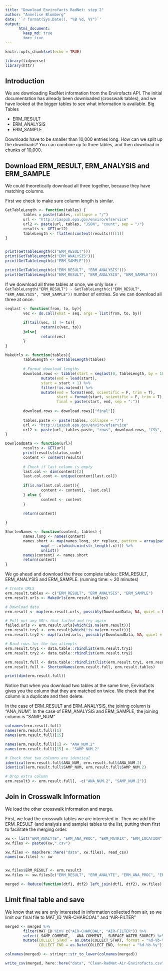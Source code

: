 ```yaml
---
title: "Download Envirofacts RadNet: step 2"
author: "Annelise Blomberg"
date: '`r format(Sys.Date(), "%B %d, %Y")`'
output:
      html_document:
        keep_md: true
        toc: true
---
```


```r
knitr::opts_chunk$set(echo = TRUE)

library(tidyverse)
library(httr)
```

## Introduction 
We are downloading RadNet information from the Envirofacts API. The initial documentation has already been downloaded (crosswalk tables), and we have looked at the bigger tables to see what information is available. 
Big Tables

* ERM_RESULT
* ERM_ANALYSIS
* ERM_SAMPLE

Downloads have to be smaller than 10,000 entries long. How can we split up the downloads? You can combine up to three tables, and then download in chunks of 10,000. 

## Download ERM_RESULT, ERM_ANALYSIS and ERM_SAMPLE 

We could theoretically download all three together, because they have matching columns. 

First we check to make sure column length is similar. 

```r

GetTableLength <- function(tables) {
        tables = paste(tables, collapse = "/")
        url <- "http://iaspub.epa.gov/enviro/efservice" 
        url2 <- paste(url, tables, "JSON", "count", sep = "/")
        results <- GET(url2)
        TableLength <- flatten(content(results))[[1]]
}


print(GetTableLength(c("ERM_RESULT")))
print(GetTableLength(c("ERM_ANALYSIS")))
print(GetTableLength(c("ERM_SAMPLE")))

print(GetTableLength(c("ERM_RESULT", "ERM_ANALYSIS")))
print(GetTableLength(c("ERM_RESULT", "ERM_ANALYSIS", "ERM_SAMPLE")))

```

If we download all three tables at once, we only lose `r GetTableLength("ERM_RESULT") - GetTableLength(c("ERM_RESULT", "ERM_ANALYSIS", "ERM_SAMPLE"))` number of entries. So we can download all three at once. 

```r

seqlast <- function(from, to, by){
        vec <- do.call(what = seq, args = list(from, to, by))
        
        if(tail(vec, 1) != to){
                return(c(vec, to))
        }else{
                return(vec)
        }
}

MakeUrls <- function(tables){
        TableLength <- GetTableLength(tables)
        
        # Format download lengths
        download.rows <- tibble(start = seqlast(0, TableLength, by = 10000)) %>% 
                mutate(end = lead(start),
                start = start + 1) %>% 
                filter(!is.na(end)) %>% 
                mutate(end = format(end, scientific = F, trim = T),
                       start = format(start, scientific = F, trim = T),
                       final = paste(start, end, sep = ":"))
        
        download.rows <- download.rows[["final"]]
        
        tables.paste <- paste(tables, collapse = "/")
        url <- "http://iaspub.epa.gov/enviro/efservice"
        url2 <- paste(url, tables.paste, "rows", download.rows, "CSV", sep = "/")
}

DownloadData <- function(url){
        results <- GET(url)
        print(results$status_code)
        content <- content(results)
        
        # Check if last column is empty
        last.col <- dim(content)[2]
        last.col.cont <- unique(content[last.col])
        
        if(is.na(last.col.cont)){
                content <- content[, -last.col]
        } else {
                content <- content
        }
        
        return(content)

}

ShortenNames <- function(content, tables) { 
        names.long <- names(content)
        names.short <- map(names.long, str_replace, pattern = array(paste0(tables, ".")), replacement = "") %>% 
                map( ~ .x[which.min(str_length(.x))]) %>% 
                unlist()
        names(content) <- names.short
        return(content)
}

```

We go ahead and download the three complete tables: ERM_RESULT, ERM_ANALYSIS and ERM_SAMPLE. (running time: ~ 20 minutes)

```r

# Create URLS
erm.result.tables <- c("ERM_RESULT", "ERM_ANALYSIS", "ERM_SAMPLE")
erm.result.urls <- MakeUrls(erm.result.tables)

# Download data 
erm.result <- map(erm.result.urls, possibly(DownloadData, NA, quiet = FALSE))

# Pull out any URLs that failed and try again
failed.urls <- erm.result.urls[which(is.na(erm.result))]
erm.result.try1 <- erm.result[which(!is.na(erm.result))]
erm.result.try2 <- map(failed.urls, possibly(DownloadData, NA, quiet = FALSE))

# Bind rows for the two attempts
erm.result.try1 <- data.table::rbindlist(erm.result.try1)
erm.result.try2 <- data.table::rbindlist(erm.result.try2)

erm.result.full <- data.table::rbindlist(list(erm.result.try1, erm.result.try2))
erm.result.full <- ShortenNames(erm.result.full, erm.result.tables)

print(dim(erm.result.full))
```

Notice that when you download two tables at the same time, Envirofacts gives you the column that they are matched on twice. We check that the column is a duplicate and then delete. 

In the case of ERM_RESULT and ERM_ANALYSIS, the joining column is "ANA_NUM".
In the case of ERM_ANALYSIS and ERM_SAMPLE, the joining column is "SAMP_NUM"

```r
colnames(erm.result.full)
names(erm.result.full)[1]
names(erm.result.full)[15]

names(erm.result.full)[1] <- "ANA_NUM.2"
names(erm.result.full)[15] <- "SAMP_NUM.2"

# Check that two columns are identical
identical(erm.result.full$ANA_NUM, erm.result.full$ANA_NUM.2)
identical(erm.result.full$SAMP_NUM, erm.result.full$SAMP_NUM.2)

# Drop extra column
erm.result3 <- erm.result.full[, -c("ANA_NUM.2", "SAMP_NUM.2")]

```

## Join in Crosswalk Information 

We load the other crosswalk information and merge. 

First, we load the crosswalk tables we are interested in. Then we add the ERM_RESULT (and analysis and sample) tables to the list, putting them first to facilitate the merging order. 

```r

xw <- list("ERM_ANALYTE", "ERM_ANA_PROC", "ERM_MATRIX", "ERM_LOCATION", "ERM_PROJECT")
xw.files <- paste0(xw,".csv")

xw.files <- map(here::here("data", xw.files), read_csv)
names(xw.files) <- xw


xw.files$ERM_RESULT <- erm.result3
xw.files <- xw.files[c("ERM_RESULT", "ERM_ANALYTE", "ERM_ANA_PROC", "ERM_MATRIX", "ERM_LOCATION", "ERM_PROJECT")]

merged <- Reduce(function(dtf1, dtf2) left_join(dtf1, dtf2), xw.files)

```

## Limit final table and save

We know that we are only interested in information collected from air, so we limit our final file to MAT_ID "AIR-CHARCOAL" and "AIR-FILTER" 

```r

merged <- merged %>% 
        filter(MAT_ID %in% c("AIR-CHARCOAL", "AIR-FILTER")) %>% 
        select(-SAMP_COMMENT, - ANA_COMMENT, -SURFACE_WATER_SOURCE) %>% 
        mutate(COLLECT_START = as.Date(COLLECT_START, format = "%d-%b-%y"), 
               COLLECT_END = as.Date(COLLECT_END, format = "%d-%b-%y"))

colnames(merged) <- stringr::str_to_lower(colnames(merged))

write_csv(merged, here::here("data", "Clean-RadNet-Air-Envirofacts.csv"))
```

